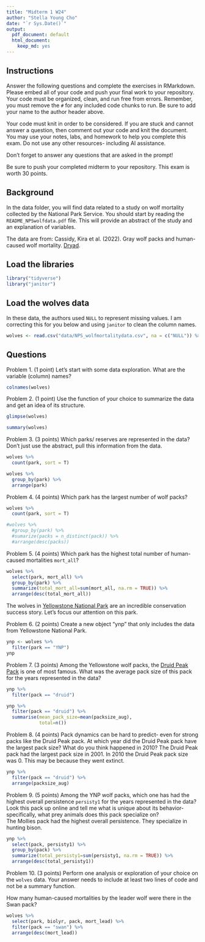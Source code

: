 ```yaml
---
title: "Midterm 1 W24"
author: "Stella Young Cho"
date: "`r Sys.Date()`"
output:
  pdf_document: default
  html_document: 
    keep_md: yes
---
```


## Instructions
Answer the following questions and complete the exercises in RMarkdown. Please embed all of your code and push your final work to your repository. Your code must be organized, clean, and run free from errors. Remember, you must remove the `#` for any included code chunks to run. Be sure to add your name to the author header above. 

Your code must knit in order to be considered. If you are stuck and cannot answer a question, then comment out your code and knit the document. You may use your notes, labs, and homework to help you complete this exam. Do not use any other resources- including AI assistance.  

Don't forget to answer any questions that are asked in the prompt!  

Be sure to push your completed midterm to your repository. This exam is worth 30 points.  

## Background
In the data folder, you will find data related to a study on wolf mortality collected by the National Park Service. You should start by reading the `README_NPSwolfdata.pdf` file. This will provide an abstract of the study and an explanation of variables.  

The data are from: Cassidy, Kira et al. (2022). Gray wolf packs and human-caused wolf mortality. [Dryad](https://doi.org/10.5061/dryad.mkkwh713f). 

## Load the libraries
```r
library("tidyverse")
library("janitor")
```

## Load the wolves data
In these data, the authors used `NULL` to represent missing values. I am correcting this for you below and using `janitor` to clean the column names.
```r
wolves <- read.csv("data/NPS_wolfmortalitydata.csv", na = c("NULL")) %>% clean_names()
```

## Questions
Problem 1. (1 point) Let's start with some data exploration. What are the variable (column) names?  
```r
colnames(wolves)
```

Problem 2. (1 point) Use the function of your choice to summarize the data and get an idea of its structure.  
```r
glimpse(wolves)
```
```r
summary(wolves)
```

Problem 3. (3 points) Which parks/ reserves are represented in the data? Don't just use the abstract, pull this information from the data.  
```r
wolves %>% 
  count(park, sort = T)
```
```r
wolves %>% 
  group_by(park) %>% 
  arrange(park)
```

Problem 4. (4 points) Which park has the largest number of wolf packs?
```r
wolves %>% 
  count(park, sort = T)
```
```r
#wolves %>% 
  #group_by(park) %>% 
  #sumarize(packs = n_distinct(pack)) %>% 
  #arrange(desc(packs))
```

Problem 5. (4 points) Which park has the highest total number of human-caused mortalities `mort_all`?
```r
wolves %>% 
  select(park, mort_all) %>% 
  group_by(park) %>% 
  summarize(total_mort_all=sum(mort_all, na.rm = TRUE)) %>% 
  arrange(desc(total_mort_all))
```

The wolves in [Yellowstone National Park](https://www.nps.gov/yell/learn/nature/wolf-restoration.htm) are an incredible conservation success story. Let's focus our attention on this park.  

Problem 6. (2 points) Create a new object "ynp" that only includes the data from Yellowstone National Park.  
```r
ynp <- wolves %>% 
  filter(park == "YNP")
ynp
```

Problem 7. (3 points) Among the Yellowstone wolf packs, the [Druid Peak Pack](https://www.pbs.org/wnet/nature/in-the-valley-of-the-wolves-the-druid-wolf-pack-story/209/) is one of most famous. What was the average pack size of this pack for the years represented in the data?
```r
ynp %>% 
  filter(pack == "druid")
```

```r
ynp %>% 
  filter(pack == "druid") %>% 
  summarise(mean_pack_size=mean(packsize_aug),
            total=n())
```

Problem 8. (4 points) Pack dynamics can be hard to predict- even for strong packs like the Druid Peak pack. At which year did the Druid Peak pack have the largest pack size? What do you think happened in 2010?
The Druid Peak pack had the largest pack size in 2001. In 2010 the Druid Peak pack size was 0. This may be because they went extinct. 
```r
ynp %>% 
  filter(pack == "druid") %>% 
  arrange(packsize_aug)
```

Problem 9. (5 points) Among the YNP wolf packs, which one has had the highest overall persistence `persisty1` for the years represented in the data? Look this pack up online and tell me what is unique about its behavior- specifically, what prey animals does this pack specialize on?  
The Mollies pack had the highest overall persistence. They specialize in hunting bison. 
```r
ynp %>% 
  select(pack, persisty1) %>% 
  group_by(pack) %>% 
  summarize(total_persisty1=sum(persisty1, na.rm = TRUE)) %>% 
  arrange(desc(total_persisty1))
```

Problem 10. (3 points) Perform one analysis or exploration of your choice on the `wolves` data. Your answer needs to include at least two lines of code and not be a summary function.

How many human-caused mortalities by the leader wolf were there in the Swan pack?
```r
wolves %>% 
  select(park, biolyr, pack, mort_lead) %>% 
  filter(pack == "swan") %>%
  arrange(desc(mort_lead))
```
